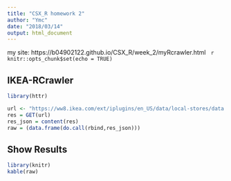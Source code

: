 ```yaml
---
title: "CSX_R homework 2"
author: "Ymc"
date: "2018/03/14"
output: html_document
---
```

my site: https://b04902122.github.io/CSX_R/week_2/myRcrawler.html
  
  ```r
knitr::opts_chunk$set(echo = TRUE)
```

## IKEA-RCrawler

```r
library(httr)

url <- "https://ww8.ikea.com/ext/iplugins/en_US/data/local-stores/data.json"
res = GET(url)
res_json = content(res)
raw = (data.frame(do.call(rbind,res_json)))
```

## Show Results

```r
library(knitr)
kable(raw)
```
